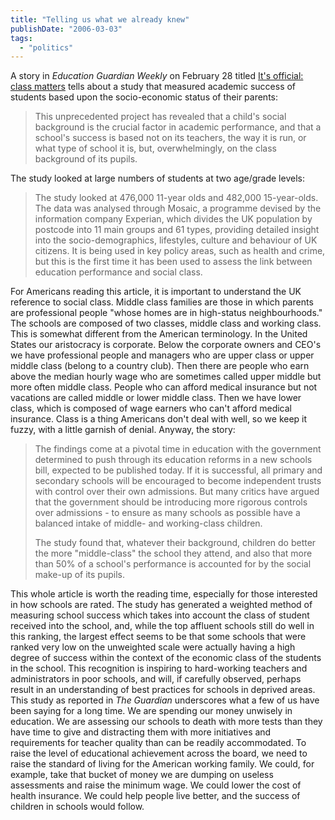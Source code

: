 ```yaml
---
title: "Telling us what we already knew"
publishDate: "2006-03-03"
tags: 
  - "politics"
---
```


A story in _Education Guardian Weekly_ on February 28 titled [It's official: class matters](http://education.guardian.co.uk/egweekly/story/0,,1718920,00.html) tells about a study that measured academic success of students based upon the socio-economic status of their parents:

> This unprecedented project has revealed that a child's social background is the crucial factor in academic performance, and that a school's success is based not on its teachers, the way it is run, or what type of school it is, but, overwhelmingly, on the class background of its pupils.

The study looked at large numbers of students at two age/grade levels:

> The study looked at 476,000 11-year olds and 482,000 15-year-olds. The data was analysed through Mosaic, a programme devised by the information company Experian, which divides the UK population by postcode into 11 main groups and 61 types, providing detailed insight into the socio-demographics, lifestyles, culture and behaviour of UK citizens. It is being used in key policy areas, such as health and crime, but this is the first time it has been used to assess the link between education performance and social class.

For Americans reading this article, it is important to understand the UK reference to social class. Middle class families are those in which parents are professional people "whose homes are in high-status neighbourhoods." The schools are composed of two classes, middle class and working class. This is somewhat different from the American terminology. In the United States our aristocracy is corporate. Below the corporate owners and CEO's we have professional people and managers who are upper class or upper middle class (belong to a country club). Then there are people who earn above the median hourly wage who are sometimes called upper middle but more often middle class. People who can afford medical insurance but not vacations are called middle or lower middle class. Then we have lower class, which is composed of wage earners who can't afford medical insurance. Class is a thing Americans don't deal with well, so we keep it fuzzy, with a little garnish of denial. Anyway, the story:

> The findings come at a pivotal time in education with the government determined to push through its education reforms in a new schools bill, expected to be published today. If it is successful, all primary and secondary schools will be encouraged to become independent trusts with control over their own admissions. But many critics have argued that the government should be introducing more rigorous controls over admissions - to ensure as many schools as possible have a balanced intake of middle- and working-class children.
> 
> The study found that, whatever their background, children do better the more "middle-class" the school they attend, and also that more than 50% of a school's performance is accounted for by the social make-up of its pupils.

This whole article is worth the reading time, especially for those interested in how schools are rated. The study has generated a weighted method of measuring school success which takes into account the class of student received into the school, and, while the top affluent schools still do well in this ranking, the largest effect seems to be that some schools that were ranked very low on the unweighted scale were actually having a high degree of success within the context of the economic class of the students in the school. This recognition is inspiring to hard-working teachers and administrators in poor schools, and will, if carefully observed, perhaps result in an understanding of best practices for schools in deprived areas. This study as reported in _The Guardian_ underscores what a few of us have been saying for a long time. We are spending our money unwisely in education. We are assessing our schools to death with more tests than they have time to give and distracting them with more initiatives and requirements for teacher quality than can be readily accommodated. To raise the level of educational achievement across the board, we need to raise the standard of living for the American working family. We could, for example, take that bucket of money we are dumping on useless assessments and raise the minimum wage. We could lower the cost of health insurance. We could help people live better, and the success of children in schools would follow.
